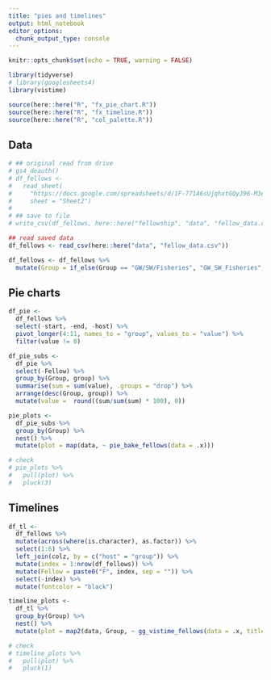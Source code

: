 ---
title: "pies and timelines"
output: html_notebook
editor_options: 
  chunk_output_type: console
---

```{r setup, include=FALSE}
knitr::opts_chunk$set(echo = TRUE, warning = FALSE)
```

```{r prep, message=FALSE, warning=FALSE}
library(tidyverse)
# library(googlesheets4)
library(vistime)

source(here::here("R", "fx_pie_chart.R"))
source(here::here("R", "fx_timeline.R"))
source(here::here("R", "col_palette.R"))

```

## Data

```{r read}

# ## original read from drive
# gs4_deauth()
# df_fellows <- 
#   read_sheet(
#     "https://docs.google.com/spreadsheets/d/1F-771A6sUjqhxtGQyJ96-M3eTsfJ48is8mLTHF8oVEk/edit#gid=0", 
#     sheet = "Sheet2")
# 
# ## save to file
# write_csv(df_fellows, here::here("fellowship", "data", "fellow_data.csv"))

## read saved data
df_fellows <- read_csv(here::here("data", "fellow_data.csv"))

```

```{r clean}

df_fellows <- df_fellows %>% 
  mutate(Group = if_else(Group == "GW/SW/Fisheries", "GW_SW_Fisheries", Group))

```


## Pie charts

```{r prep-pie-df}

df_pie <- 
  df_fellows %>% 
  select(-start, -end, -host) %>% 
  pivot_longer(4:11, names_to = "group", values_to = "value") %>% 
  filter(value != 0)

```

```{r prep-pie-df-subsets}

df_pie_subs <- 
  df_pie %>% 
  select(-Fellow) %>% 
  group_by(Group, group) %>% 
  summarise(sum = sum(value), .groups = "drop") %>% 
  arrange(desc(Group, group)) %>% 
  mutate(value =  round((sum/sum(sum) * 100), 0)) 

```

```{r make-pie-plots}

pie_plots <- 
  df_pie_subs %>% 
  group_by(Group) %>% 
  nest() %>% 
  mutate(plot = map(data, ~ pie_bake_fellows(data = .x)))

# check
# pie_plots %>%
#   pull(plot) %>%
#   pluck(3)

```

## Timelines

```{r prep-timeline-df}

df_tl <- 
  df_fellows %>% 
  mutate(across(where(is.character), as.factor)) %>% 
  select(1:6) %>% 
  left_join(colz, by = c("host" = "group")) %>% 
  mutate(index = 1:nrow(df_fellows)) %>% 
  mutate(Fellow = paste0("F", index, sep = "")) %>% 
  select(-index) %>% 
  mutate(fontcolor = "black")

```

```{r make-tl-plots}

timeline_plots <- 
  df_tl %>% 
  group_by(Group) %>% 
  nest() %>% 
  mutate(plot = map2(data, Group, ~ gg_vistime_fellows(data = .x, title = Group)))

# check
# timeline_plots %>%
#   pull(plot) %>%
#   pluck(1)

```
